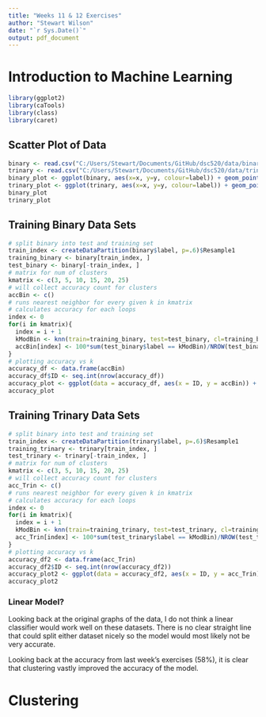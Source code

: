```yaml
---
title: "Weeks 11 & 12 Exercises"
author: "Stewart Wilson"
date: "`r Sys.Date()`"
output: pdf_document
---
```

# Introduction to Machine Learning
```r
library(ggplot2)
library(caTools)
library(class)
library(caret)
```
## Scatter Plot of Data
```r
binary <- read.csv("C:/Users/Stewart/Documents/GitHub/dsc520/data/binary-classifier-data.csv")
trinary <- read.csv("C:/Users/Stewart/Documents/GitHub/dsc520/data/trinary-classifier-data.csv")
binary_plot <- ggplot(binary, aes(x=x, y=y, colour=label)) + geom_point()
trinary_plot <- ggplot(trinary, aes(x=x, y=y, colour=label)) + geom_point()
binary_plot
trinary_plot
```
## Training Binary Data Sets
```r
# split binary into test and training set
train_index <- createDataPartition(binary$label, p=.6)$Resample1
training_binary <- binary[train_index, ]
test_binary <- binary[-train_index, ]
# matrix for num of clusters
kmatrix <- c(3, 5, 10, 15, 20, 25)
# will collect accuracy count for clusters
accBin <- c()
# runs nearest neighbor for every given k in kmatrix
# calculates accuracy for each loops
index <- 0
for(i in kmatrix){
  index = i + 1
  kModBin <- knn(train=training_binary, test=test_binary, cl=training_binary$label, k=i)
  accBin[index] <- 100*sum(test_binary$label == kModBin)/NROW(test_binary$label)
}
# plotting accuracy vs k
accuracy_df <- data.frame(accBin)
accuracy_df$ID <- seq.int(nrow(accuracy_df))
accuracy_plot <- ggplot(data = accuracy_df, aes(x = ID, y = accBin)) + geom_point()
accuracy_plot
```
## Training Trinary Data Sets
```r
# split binary into test and training set
train_index <- createDataPartition(trinary$label, p=.6)$Resample1
training_trinary <- trinary[train_index, ]
test_trinary <- trinary[-train_index, ]
# matrix for num of clusters
kmatrix <- c(3, 5, 10, 15, 20, 25)
# will collect accuracy count for clusters
acc_Trin <- c()
# runs nearest neighbor for every given k in kmatrix
# calculates accuracy for each loops
index <- 0
for(i in kmatrix){
  index = i + 1
  kModBin <- knn(train=training_trinary, test=test_trinary, cl=training_trinary$label, k=i)
  acc_Trin[index] <- 100*sum(test_trinary$label == kModBin)/NROW(test_trinary$label)
}
# plotting accuracy vs k
accuracy_df2 <- data.frame(acc_Trin)
accuracy_df2$ID <- seq.int(nrow(accuracy_df2))
accuracy_plot2 <- ggplot(data = accuracy_df2, aes(x = ID, y = acc_Trin)) + geom_point()
accuracy_plot2

```
### Linear Model?
Looking back at the original graphs of the data, I do not think a linear classifier would work
well on these datasets. There is no clear straight line that could split either
dataset nicely so the model would most likely not be very accurate.

Looking back at the accuracy from last week's exercises (58%), it is clear
that clustering vastly improved the accuracy of the model.

# Clustering

